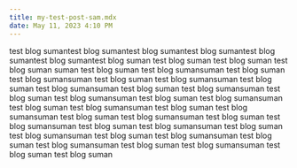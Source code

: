 ```yaml
---
title: my-test-post-sam.mdx
date: May 11, 2023 4:10 PM
---
```

test blog sumantest blog sumantest blog sumantest blog sumantest blog sumantest blog sumantest blog suman test blog suman test blog suman test blog suman suman test blog suman test blog sumansuman test blog suman test blog sumansuman test blog suman test blog sumansuman test blog suman test blog sumansuman test blog suman test blog sumansuman test blog suman test blog sumansuman test blog suman test blog sumansuman test blog suman test blog sumansuman test blog suman test blog sumansuman test blog suman test blog sumansuman test blog suman test blog sumansuman test blog suman test blog sumansuman test blog suman test blog sumansuman test blog suman test blog sumansuman test blog suman test blog sumansuman test blog suman test blog sumansuman test blog suman test blog suman
